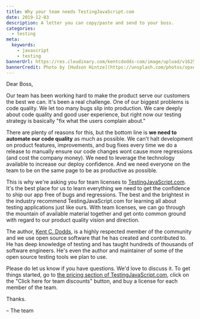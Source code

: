 ```yaml
---
title: Why your team needs TestingJavaScript.com
date: 2019-12-03
description: A letter you can copy/paste and send to your boss.
categories:
  - testing
meta:
  keywords:
    - javascript
    - testing
bannerUrl: https://res.cloudinary.com/kentcdodds-com/image/upload/v1625033536/kentcdodds.com/content/blog/why-your-team-needs-testing-java-script-com/banner.jpg
bannerCredit: Photo by [Hudson Hintze](https://unsplash.com/photos/vpxeE7s-my4)
---
```


Dear Boss,

Our team has been working hard to make the product serve our customers the best
we can. It's been a real challenge. One of our biggest problems is code quality.
We let too many bugs slip into production. We care deeply about code quality and
good user experience, but right now our testing strategy is basically "fix what
the users complain about."

There are plenty of reasons for this, but the bottom line is **we need to
automate our code quality** as much as possible. We can't halt development on
product features, improvements, and bug fixes every time we do a release to
manually ensure our code changes wont cause more regressions (and cost the
company money). We need to leverage the technology available to increase our
deploy confidence. And we need everyone on the team to be on the same page to be
as productive as possible.

This is why we're asking you for team licenses to
[TestingJavaScript.com](https://testingjavascript.com). It's the best place for
us to learn everything we need to get the confidence to ship our app free of
bugs and regressions. The best and the brightest in the industry recommend
TestingJavaScript.com for learning all about testing applications just like
ours. With team licenses, we can go through the mountain of available material
together and get onto common ground with regard to our product quality vision
and direction.

The author, [Kent C. Dodds](https://kentcdodds.com), is a highly respected
member of the community and we use open source software that he has created and
contributed to. He has deep knowledge of testing and has taught hundreds of
thousands of software engineers. He's even the author and maintainer of some of
the open source testing tools we plan to use.

Please do let us know if you have questions. We'd love to discuss it. To get
things started, go to
[the pricing section of TestingJavaScript.com](https://testingjavascript.com#pricing),
click on the "Click here for team discounts" button, and buy a license for each
member of the team.

Thanks.

– The team
